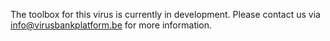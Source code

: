 The toolbox for this virus is currently in development. Please contact us via <info@virusbankplatform.be>  for more information.

